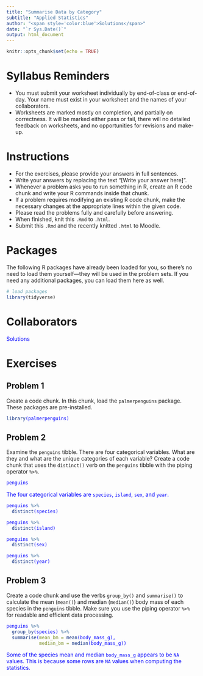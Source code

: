 ---
title: "Summarise Data by Category"
subtitle: "Applied Statistics"
author: "<span style='color:blue'>Solutions</span>"
date: "`r Sys.Date()`"
output: html_document
---

```{r setup, include=FALSE}
knitr::opts_chunk$set(echo = TRUE)
```

# Syllabus Reminders

- You must submit your worksheet individually by end-of-class or end-of-day. Your name must exist in your worksheet and the names of your collaborators.
- Worksheets are marked mostly on completion, and partially on correctness. It will be marked either pass or fail, there will no detailed feedback on worksheets, and no opportunities for revisions and make-up.

# Instructions

- For the exercises, please provide your answers in full sentences.
- Write your answers by replacing the text "[Write your answer here]".
- Whenever a problem asks you to run something in R, create an R code chunk and write your R commands inside that chunk.
- If a problem requires modifying an existing R code chunk, make the necessary changes at the appropriate lines within the given code.
- Please read the problems fully and carefully before answering.
- When finished, knit this `.Rmd` to `.html`.
- Submit this `.Rmd` and the recently knitted `.html` to Moodle.

# Packages

The following R packages have already been loaded for you, so there's no need to load them yourself—they will be used in the problem sets. If you need any additional packages, you can load them here as well.

```{r message=FALSE, warning=FALSE}
# load packages
library(tidyverse)
```

# Collaborators

::: {style="color: blue;"}
<span style='color:blue'>Solutions</span>
:::

# Exercises

## Problem 1

Create a code chunk. In this chunk, load the `palmerpenguins` package. These packages are pre-installed.

::: {style="color: blue;"}
```{r}
library(palmerpenguins)
```
:::

## Problem 2

Examine the `penguins` tibble. There are four categorical variables. What are they and what are the unique categories of each variable? Create a code chunk that uses the `distinct()` verb on the `penguins` tibble with the piping operator `%>%`.

::: {style="color: blue;"}
```{r}
penguins
```

The four categorical variables are `species`, `island`, `sex`, and `year`.

```{r}
penguins %>% 
  distinct(species)
```

```{r}
penguins %>% 
  distinct(island)
```

```{r}
penguins %>% 
  distinct(sex)
```

```{r}
penguins %>% 
  distinct(year)
```
:::

## Problem 3

Create a code chunk and use the verbs `group_by()` and `summarise()` to calculate the mean (`mean()`) and median (`median()`) body mass of each species in the `penguins` tibble. Make sure you use the piping operator `%>%` for readable and efficient data processing.

::: {style="color: blue;"}
```{r}
penguins %>% 
  group_by(species) %>% 
  summarise(mean_bm = mean(body_mass_g),
            median_bm = median(body_mass_g))
```

Some of the species mean and median `body_mass_g` appears to be `NA` values. This is because some rows are `NA` values when computing the statistics.
:::
